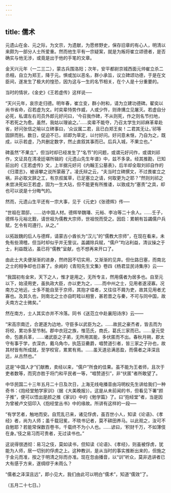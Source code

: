 ```yaml
---
---
---
```

title: 儒术
---



元遗山在金、元之际，为文宗，为遗献，为愿修野史，保存旧章的有心人，明清以来颇为一部分人士所爱重。然而他生平有一宗疑案，就是为叛将崔立颂德者，是否确实与他无涉，或竟是出于他的手笔的文章。

金天兴元年（一二三二），蒙古兵围洛阳；次年，安平都尉京城西面元帅崔立杀二丞相，自立为郑王，降于元。惧或加以恶名，群小承旨，议立碑颂功德，于是在文臣间，遂发生了极大的惶恐，因为这与一生的名节相关，在个人是十分重要的。

当时的情状，《金史》《王若虚传》这样说──

“天兴元年，哀宗走归德。明年春，崔立变，群小附和，请为立建功德碑。翟奕以尚书省命，召若虚为文。时奕辈恃势作威，人或少忤，则谗搆立见屠灭。若虚自分必死，私谓左右司员外郎元好问曰，‘今召我作碑，不从则死，作之则名节扫地，不若死之为愈。虽然，我姑以理谕之。’……奕辈不能夺，乃召太学生刘祁麻革辈赴省，好问张信之喻以立碑事曰，‘众议属二君，且已白郑王矣！二君其无让。’祁等固辞而别。数日，促迫不已，祁即为草定，以付好问。好问意未惬，乃自为之，既成，以示若虚，乃共删定数字，然止直叙其事而已。后兵入城，不果立也。”

碑虽然“不果立”，但当时却已经发生了“名节”的问题，或谓元好问作，或谓刘祁作，文证具在清凌廷堪所辑的《元遗山先生年谱》中，兹不多录。经其推勘，已知前出的《王若虚传》文，上半据元好问《内翰王公墓表》，后半却全取刘祁自作的《归潜志》，被诬攀之说所蒙蔽了。凌氏辩之云，“夫当时立碑撰文，不过畏崔立之祸，非必取文辞之工，有京叔属草，已足塞立之请，何取更为之耶？”然则刘祁之未尝决死如王若虚，固为一生大玷，但不能更有所推诿，以致成为“塞责”之具，却也可以说是十分晦气的。

然而，元遗山生平还有一宗大事，见于《元史》《张德辉》传──

“世祖在潜邸，……访中国人材。德辉举魏璠、元裕、李冶等二十余人。……壬子，德辉与元裕北觐，请世祖为儒教大宗师，世祖悦而受之。因启：累朝有旨蠲儒户兵赋，乞令有司遵行。从之。”

以拓跋魏的后人与德辉，请蒙古小酋长为“汉儿”的“儒教大宗师”，在现在看来，未免有些滑稽，但当时却似乎并无訾议。盖蠲除兵赋，“儒户”均沾利益，清议操之于士，利益既沾，虽已将“儒教”呈献，也不想再来开口了。

由此士大夫便渐渐的进身，然终因不切实用，又渐渐的见弃。但仕路日塞，而南北之士的相争却也日甚了。余阙的《青阳先生文集》卷四《杨君显民诗集序》云──

“我国初有金宋，天下之人，惟才是用之，无所专主，然用儒者为居多也。自至元以下，始浸用吏，虽执政大臣，亦以吏为之，……而中州之士，见用者遂浸寡。况南方之地远，士多不能自至于京师，其抱才缊者，又往往不屑为吏，故其见用者尤寡也。及其久也，则南北之士亦自町畦以相訾，甚若晋之与秦，不可与同中国，故夫南方之士微矣。”

然在南方，士人其实亦并不冷落。同书《送范立中赴襄阳诗序》云——

“宋高宗南迁，合淝遂为边地，守臣多以武臣为之。……故民之豪杰者，皆去而为将校，累功多至节制。郡中衣冠之族，惟范氏，商氏，葛氏三家而已。……皇元受命，包裹兵革，……诸武臣之子弟，无所用其能，多伏匿而不出。春秋月朔，郡太守有事于学，衣深衣，戴乌角巾，执笾豆罍爵，唱赞道引者，皆三家之子孙也，故其材皆有所成就，至学校官，累累有焉。……虽天道忌满恶盈，而儒者之泽深且远，从古然也。”

这是“中国人才”们献教，卖经以来，“儒户”所食的佳果。虽不能为王者师，且次于吏者数等，而究亦胜于将门和平民者一等，“唱赞道引”，非“伏匿”者所敢望了。

中华民国二十三年五月二十日及次日，上海无线电播音由冯明权先生讲给我们一种奇书：《抱经堂勉学家训》（据《大美晚报》）。这是从未前闻的书，但看见下署“颜子推”，便可以悟出是颜之推《家训》中的《勉学篇》了。曰“抱经堂”者，当是因为曾被卢文弨印入《抱经堂丛书》中的缘故。所讲有这样的一段──

“有学艺者，触地而安。自荒乱已来，诸见俘虏，虽百世小人，知读《论语》、《孝经》者，尚为人师；虽千载冠冕，不晓书记者，莫不耕田养马。以此观之，汝可不自勉耶？若能常保数百卷书，千载终不为小人也。……谚曰，‘积财千万，不如薄伎在身。’伎之易习而可贵者，无过读书也。”

这说得很透彻：易习之伎，莫如读书，但知读《论语》、《孝经》，则虽被俘虏，犹能为人师，居一切别的俘虏之上。这种教训，是从当时的事实推断出来的，但施之于金元而准，按之于明清之际而亦准。现在忽由播音，以“训”听众，莫非选讲者已大有感于方来，遂绸缪于未雨么？

“儒者之泽深且远”，即小见大，我们由此可以明白“儒术”，知道“儒效”了。

（五月二十七日。）
